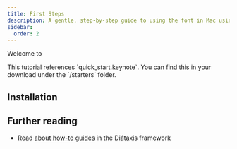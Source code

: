 ```yaml
---
title: First Steps
description: A gentle, step-by-step guide to using the font in Mac using Keynote, the built-in presentation software.
sidebar:
  order: 2
---
```



Welcome to 

<Aside type="tip">
This tutorial references `quick_start.keynote`.  You can find this in your download under the `/starters` folder.
</Aside>

## Installation

<Vimeo id="https://vimeo.com/918235952" />

## Further reading

- Read [about how-to guides](https://diataxis.fr/how-to-guides/) in the Diátaxis framework
